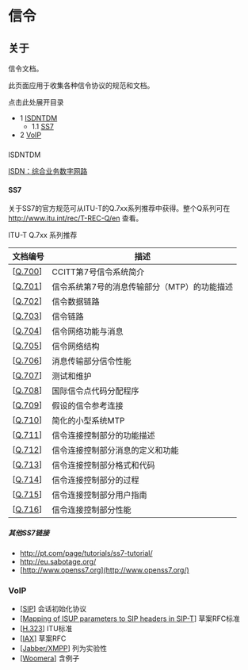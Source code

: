 # 信令

## 关于

信令文档。

此页面应用于收集各种信令协议的规范和文档。

点击此处展开目录

* 1 [ISDNTDM](#ss7)
   * 1.1 [SS7](#ss7)
* 2 [VoIP](#voip)

###   
ISDNTDM

[ISDN：综合业务数字网路](./13173938.mdx#about)

#### SS7

关于SS7的官方规范可从ITU-T的Q.7xx系列推荐中获得。整个Q系列可在 <http://www.itu.int/rec/T-REC-Q/en> 查看。

ITU-T Q.7xx 系列推荐

| **文档编号**                                                                     | **描述**                                                                  |
| --------------------------------------------------------------------------------- | ------------------------------------------------------------------------ |
| \[[Q.700](http://www.itu.int/rec/recommendation.asp?type=folders&lang=e&parent=T-REC-Q.700)\] | CCITT第7号信令系统简介                                                      |
| \[[Q.701](http://www.itu.int/rec/recommendation.asp?type=folders&lang=e&parent=T-REC-Q.701)\] | 信令系统第7号的消息传输部分（MTP）的功能描述                                |
| \[[Q.702](http://www.itu.int/rec/recommendation.asp?type=folders&lang=e&parent=T-REC-Q.702)\] | 信令数据链路                                                                |
| \[[Q.703](http://www.itu.int/rec/recommendation.asp?type=folders&lang=e&parent=T-REC-Q.703)\] | 信令链路                                                                   |
| \[[Q.704](http://www.itu.int/rec/recommendation.asp?type=folders&lang=e&parent=T-REC-Q.704)\] | 信令网络功能与消息                                                          |
| \[[Q.705](http://www.itu.int/rec/recommendation.asp?type=folders&lang=e&parent=T-REC-Q.705)\] | 信令网络结构                                                                |
| \[[Q.706](http://www.itu.int/rec/recommendation.asp?type=folders&lang=e&parent=T-REC-Q.706)\] | 消息传输部分信令性能                                                          |
| \[[Q.707](http://www.itu.int/rec/recommendation.asp?type=folders&lang=e&parent=T-REC-Q.707)\] | 测试和维护                                                                  |
| \[[Q.708](http://www.itu.int/rec/recommendation.asp?type=folders&lang=e&parent=T-REC-Q.708)\] | 国际信令点代码分配程序                                                      |
| \[[Q.709](http://www.itu.int/rec/recommendation.asp?type=folders&lang=e&parent=T-REC-Q.709)\] | 假设的信令参考连接                                                          |
| \[[Q.710](http://www.itu.int/rec/recommendation.asp?type=folders&lang=e&parent=T-REC-Q.710)\] | 简化的小型系统MTP                                                           |
| \[[Q.711](http://www.itu.int/rec/recommendation.asp?type=folders&lang=e&parent=T-REC-Q.711)\] | 信令连接控制部分的功能描述                                                |
| \[[Q.712](http://www.itu.int/rec/recommendation.asp?type=folders&lang=e&parent=T-REC-Q.712)\] | 信令连接控制部分消息的定义和功能                                         |
| \[[Q.713](http://www.itu.int/rec/recommendation.asp?type=folders&lang=e&parent=T-REC-Q.713)\] | 信令连接控制部分格式和代码                                                |
| \[[Q.714](http://www.itu.int/rec/recommendation.asp?type=folders&lang=e&parent=T-REC-Q.714)\] | 信令连接控制部分的过程                                                    |
| \[[Q.715](http://www.itu.int/rec/recommendation.asp?type=folders&lang=e&parent=T-REC-Q.715)\] | 信令连接控制部分用户指南                                                |
| \[[Q.716](http://www.itu.int/rec/recommendation.asp?type=folders&lang=e&parent=T-REC-Q.716)\] | 信令连接控制部分性能                                                      |

##### 其他SS7链接

* <http://pt.com/page/tutorials/ss7-tutorial/>
* <http://eu.sabotage.org/>
* [http://www.openss7.org](http://www.openss7.org/)

### VoIP

* \[[SIP](http://www.ietf.org/rfc/rfc3261.txt)\] 会话初始化协议
* \[[Mapping of ISUP parameters to SIP headers in SIP-T](http://tools.ietf.org/id/draft-jfp-sip-isup-header-00.txt)\] 草案RFC标准
* \[[H.323](http://www.itu.int/rec/T-REC-H.323/e)\] ITU标准
* \[[IAX](http://www.ietf.org/internet-drafts/draft-ietf-enum-iax-03.txt)\] 草案RFC
* \[[Jabber/XMPP](http://www.xmpp.org/extensions/xep-0166.html)\] 列为实验性
* \[[Woomera](http://www.voxgratia.org/docs/woomera%5Fdesc.html)\] 含例子